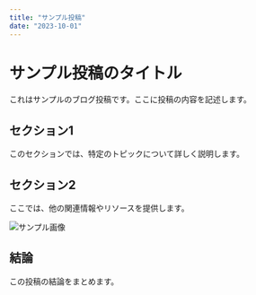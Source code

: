 ```yaml
---
title: "サンプル投稿"
date: "2023-10-01"
---
```


# サンプル投稿のタイトル

これはサンプルのブログ投稿です。ここに投稿の内容を記述します。

## セクション1

このセクションでは、特定のトピックについて詳しく説明します。

## セクション2

ここでは、他の関連情報やリソースを提供します。

![サンプル画像](../public/assets/sample-image.jpg)

## 結論

この投稿の結論をまとめます。